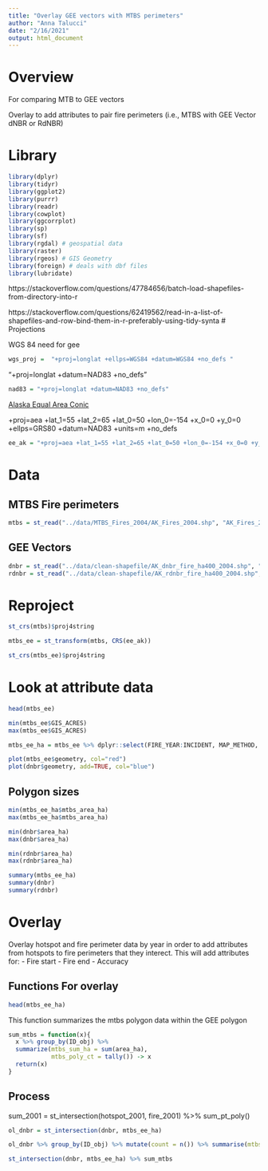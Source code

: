 ```yaml
---
title: "Overlay GEE vectors with MTBS perimeters"
author: "Anna Talucci"
date: "2/16/2021"
output: html_document
---
```


# Overview

For comparing MTB to GEE vectors

Overlay to add attributes to pair fire perimeters (i.e., MTBS with GEE Vector dNBR or RdNBR)


# Library

```r
library(dplyr)
library(tidyr)
library(ggplot2)
library(purrr)
library(readr)
library(cowplot)
library(ggcorrplot)
library(sp)
library(sf)
library(rgdal) # geospatial data
library(raster)
library(rgeos) # GIS Geometry
library(foreign) # deals with dbf files
library(lubridate)
```
https://stackoverflow.com/questions/47784656/batch-load-shapefiles-from-directory-into-r

https://stackoverflow.com/questions/62419562/read-in-a-list-of-shapefiles-and-row-bind-them-in-r-preferably-using-tidy-synta
# Projections

WGS 84 need for gee
```r
wgs_proj =  "+proj=longlat +ellps=WGS84 +datum=WGS84 +no_defs "

```

"+proj=longlat +datum=NAD83 +no_defs"
```r
nad83 = "+proj=longlat +datum=NAD83 +no_defs"
```

[Alaska Equal Area Conic](https://spatialreference.org/ref/esri/102006/)

+proj=aea +lat_1=55 +lat_2=65 +lat_0=50 +lon_0=-154 +x_0=0 +y_0=0 +ellps=GRS80 +datum=NAD83 +units=m +no_defs

```r
ee_ak = "+proj=aea +lat_1=55 +lat_2=65 +lat_0=50 +lon_0=-154 +x_0=0 +y_0=0 +ellps=GRS80 +datum=NAD83 +units=m +no_defs"
```

# Data
## MTBS Fire perimeters

```r
mtbs = st_read("../data/MTBS_Fires_2004/AK_Fires_2004.shp", "AK_Fires_2004")
```
## GEE Vectors

```r
dnbr = st_read("../data/clean-shapefile/AK_dnbr_fire_ha400_2004.shp", "AK_dnbr_fire_ha400_2004")
rdnbr = st_read("../data/clean-shapefile/AK_rdnbr_fire_ha400_2004.shp", "AK_rdnbr_fire_ha400_2004")
```


# Reproject

```r
st_crs(mtbs)$proj4string
```

```r
mtbs_ee = st_transform(mtbs, CRS(ee_ak))
```

```r
st_crs(mtbs_ee)$proj4string
```

# Look at attribute data
```r
head(mtbs_ee)
```

```r
min(mtbs_ee$GIS_ACRES)
max(mtbs_ee$GIS_ACRES)
```

```r

mtbs_ee_ha = mtbs_ee %>% dplyr::select(FIRE_YEAR:INCIDENT, MAP_METHOD, SOURCE:geometry) %>% dplyr::mutate(mtbs_area_m = round(st_area(mtbs_ee),1)) %>% dplyr::mutate(mtbs_area_ha = round(mtbs_area_m*0.0001, 1)) %>% dplyr::mutate(fire_yr = 2004) %>% dplyr::mutate(index = "mtbs") 
```

```r
plot(mtbs_ee$geometry, col="red")
plot(dnbr$geometry, add=TRUE, col="blue")
```

## Polygon sizes
```r
min(mtbs_ee_ha$mtbs_area_ha)
max(mtbs_ee_ha$mtbs_area_ha)
```

```r
min(dnbr$area_ha)
max(dnbr$area_ha)
```


```r
min(rdnbr$area_ha)
max(rdnbr$area_ha)
```
```r
summary(mtbs_ee_ha)
summary(dnbr)
summary(rdnbr)
```
# Overlay

Overlay hotspot and  fire perimeter data by year in order to add attributes from hotspots to fire perimeters  that they interect. This will add attributes for:
- Fire start
- Fire end
- Accuracy

## Functions For overlay

```r
head(mtbs_ee_ha)
```

This function summarizes the mtbs polygon data within the GEE polygon 

```r
sum_mtbs = function(x){
  x %>% group_by(ID_obj) %>% 
  summarize(mtbs_sum_ha = sum(area_ha),
            mtbs_poly_ct = tally()) -> x
  return(x)
}
```

## Process
sum_2001 = st_intersection(hotspot_2001, fire_2001) %>% sum_pt_poly()
```r
ol_dnbr = st_intersection(dnbr, mtbs_ee_ha)
```

```r
ol_dnbr %>% group_by(ID_obj) %>% mutate(count = n()) %>% summarise(mtbs_sum_ha = sum(mtbs_area_ha))
```



```r
st_intersection(dnbr, mtbs_ee_ha) %>% sum_mtbs
```